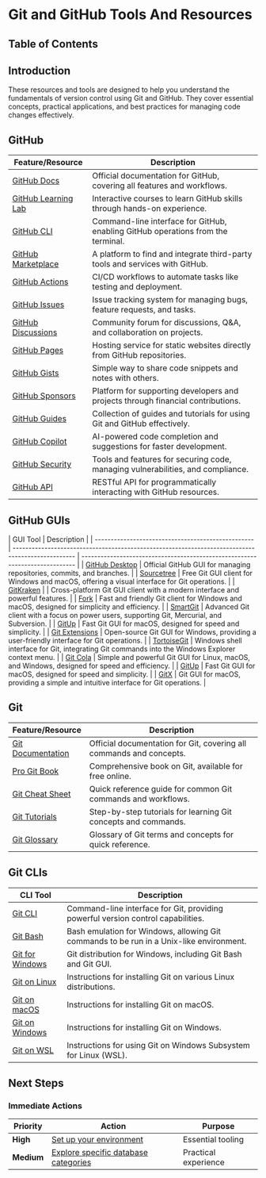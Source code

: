 
# Git and GitHub Tools And Resources

## Table of Contents

## Introduction

These resources and tools are designed to help you understand the fundamentals of version control using Git and GitHub. They cover essential concepts, practical applications, and best practices for managing code changes effectively.

## GitHub

| Feature/Resource                                             | Description                                                                      |
| ------------------------------------------------------------ | -------------------------------------------------------------------------------- |
| [GitHub Docs](https://docs.github.com/)                      | Official documentation for GitHub, covering all features and workflows.          |
| [GitHub Learning Lab](https://lab.github.com/)               | Interactive courses to learn GitHub skills through hands-on experience.          |
| [GitHub CLI](https://cli.github.com/)                        | Command-line interface for GitHub, enabling GitHub operations from the terminal. |
| [GitHub Marketplace](https://github.com/marketplace)         | A platform to find and integrate third-party tools and services with GitHub.     |
| [GitHub Actions](https://docs.github.com/en/actions)         | CI/CD workflows to automate tasks like testing and deployment.                   |
| [GitHub Issues](https://docs.github.com/en/issues)           | Issue tracking system for managing bugs, feature requests, and tasks.            |
| [GitHub Discussions](https://docs.github.com/en/discussions) | Community forum for discussions, Q&A, and collaboration on projects.             |
| [GitHub Pages](https://pages.github.com/)                    | Hosting service for static websites directly from GitHub repositories.           |
| [GitHub Gists](https://gist.github.com/)                     | Simple way to share code snippets and notes with others.                         |
| [GitHub Sponsors](https://github.com/sponsors)               | Platform for supporting developers and projects through financial contributions. |
| [GitHub Guides](https://guides.github.com/)                  | Collection of guides and tutorials for using Git and GitHub effectively.         |
| [GitHub Copilot](https://github.com/features/copilot)        | AI-powered code completion and suggestions for faster development.               |
| [GitHub Security](https://docs.github.com/en/code-security)  | Tools and features for securing code, managing vulnerabilities, and compliance.  |
| [GitHub API](https://docs.github.com/en/rest)                | RESTful API for programmatically interacting with GitHub resources.              |

## GitHub GUIs

| GUI Tool                                           | Description                                                                                       |
| -------------------------------------------------- | ------------------------------------------------------------------------------------------------- | ---------------------------------------------------------------------------- |
| [GitHub Desktop](https://desktop.github.com/)      | Official GitHub GUI for managing repositories, commits, and branches.                             |
| [Sourcetree](https://www.sourcetreeapp.com/)       | Free Git GUI client for Windows and macOS, offering a visual interface for Git operations.        |
| [GitKraken](https://www.gitkraken.com/)            |                                                                                                   | Cross-platform Git GUI client with a modern interface and powerful features. |
| [Fork](https://git-fork.com/)                      | Fast and friendly Git client for Windows and macOS, designed for simplicity and efficiency.       |
| [SmartGit](https://www.syntevo.com/smartgit/)      | Advanced Git client with a focus on power users, supporting Git, Mercurial, and Subversion.       |
| [GitUp](http://gitup.co/)                          | Fast Git GUI for macOS, designed for speed and simplicity.                                        |
| [Git Extensions](https://gitextensions.github.io/) | Open-source Git GUI for Windows, providing a user-friendly interface for Git operations.          |
| [TortoiseGit](https://tortoisegit.org/)            | Windows shell interface for Git, integrating Git commands into the Windows Explorer context menu. |
| [Git Cola](https://git-cola.github.io/)            | Simple and powerful Git GUI for Linux, macOS, and Windows, designed for speed and efficiency.     |
| [GitUp](http://gitup.co/)                          | Fast Git GUI for macOS, designed for speed and simplicity.                                        |
| [GitX](https://gitx.frim.nl/)                      | Git GUI for macOS, providing a simple and intuitive interface for Git operations.                 |

## Git

| Feature/Resource                                                              | Description                                                         |
| ----------------------------------------------------------------------------- | ------------------------------------------------------------------- |
| [Git Documentation](https://git-scm.com/doc)                                  | Official documentation for Git, covering all commands and concepts. |
| [Pro Git Book](https://git-scm.com/book/en/v2)                                | Comprehensive book on Git, available for free online.               |
| [Git Cheat Sheet](https://education.github.com/git-cheat-sheet-education.pdf) | Quick reference guide for common Git commands and workflows.        |
| [Git Tutorials](https://git-scm.com/docs/gittutorial)                         | Step-by-step tutorials for learning Git concepts and commands.      |
| [Git Glossary](https://git-scm.com/docs/gitglossary)                          | Glossary of Git terms and concepts for quick reference.             |

## Git CLIs

| CLI Tool                                                                        | Description                                                                             |
| ------------------------------------------------------------------------------- | --------------------------------------------------------------------------------------- |
| [Git CLI](https://git-scm.com/doc)                                              | Command-line interface for Git, providing powerful version control capabilities.        |
| [Git Bash](https://gitforwindows.org/)                                          | Bash emulation for Windows, allowing Git commands to be run in a Unix-like environment. |
| [Git for Windows](https://gitforwindows.org/)                                   | Git distribution for Windows, including Git Bash and Git GUI.                           |
| [Git on Linux](https://git-scm.com/book/en/v2/Getting-Started-Installing-Git)   | Instructions for installing Git on various Linux distributions.                         |
| [Git on macOS](https://git-scm.com/book/en/v2/Getting-Started-Installing-Git)   | Instructions for installing Git on macOS.                                               |
| [Git on Windows](https://git-scm.com/book/en/v2/Getting-Started-Installing-Git) | Instructions for installing Git on Windows.                                             |
| [Git on WSL](https://docs.microsoft.com/en-us/windows/wsl/tutorials/wsl-git)    | Instructions for using Git on Windows Subsystem for Linux (WSL).                        |

## Next Steps

### Immediate Actions

| Priority   | Action                                                                                                               | Purpose              |
| ---------- | -------------------------------------------------------------------------------------------------------------------- | -------------------- |
| **High**   | [Set up your environment](/db-environment-setup)                                                                     | Essential tooling    |
| **Medium** | [Explore specific database categories](/db-different-databases-and-their-foundational-concepts/relational-databases) | Practical experience |

<BackToTop />
